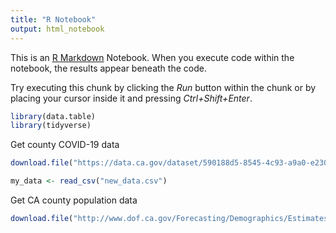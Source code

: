 ```yaml
---
title: "R Notebook"
output: html_notebook
---
```


This is an [R Markdown](http://rmarkdown.rstudio.com) Notebook. When you execute code within the notebook, the results appear beneath the code. 

Try executing this chunk by clicking the *Run* button within the chunk or by placing your cursor inside it and pressing *Ctrl+Shift+Enter*. 

```r
library(data.table)
library(tidyverse)
```

Get county COVID-19 data

```r
download.file("https://data.ca.gov/dataset/590188d5-8545-4c93-a9a0-e230f0db7290/resource/926fd08f-cc91-4828-af38-bd45de97f8c3/download/statewide_cases.csv", destfile = "new_data.csv")

my_data <- read_csv("new_data.csv")
```

Get CA county population data
```r

download.file("http://www.dof.ca.gov/Forecasting/Demographics/Estimates/e-1/documents/E-1_2020_InternetVersion.xlsx", destfile = "pop_data.xlsx")
```
